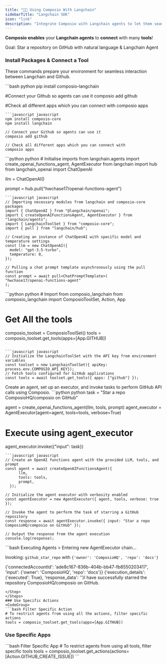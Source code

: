```yaml
---
title: "🦜🔗 Using Composio With Langchain"
sidebarTitle: "Langchain SDK"
icon: "link"
description: "Integrate Composio with Langchain agents to let them seamlessly interact with external apps"
---
```


**Composio enables** your **Langchain agents** to **connect** with many **tools**!

<Tip>
  Goal: Star a repository on GitHub with natural language & Langchain Agent
</Tip>

### Install Packages & Connect a Tool

These commands prepare your environment for seamless interaction between Langchain and Github.

<CodeGroup> 
  ```bash python 
  pip install composio-langchain

  #Connect your Github so agents can use it
  composio add github

  #Check all different apps which you can connect with
  composio apps
  ```
  ```javascript javascript
  npm install composio-core
  npm install langchain

  // Connect your Github so agents can use it
  composio add github

  // Check all different apps which you can connect with
  composio apps
  ```
</CodeGroup>

<Steps>
<Step title="Import Base Packages">
<CodeGroup>
  ```python python 
  # Initialise imports
  from langchain.agents import create_openai_functions_agent, AgentExecutor
  from langchain import hub
  from langchain_openai import ChatOpenAI


  llm = ChatOpenAI()

  prompt = hub.pull("hwchase17/openai-functions-agent")
  ```
  ```javascript javascript
  // Importing necessary modules from langchain and composio-core packages
  import { ChatOpenAI } from "@langchain/openai";
  import { createOpenAIFunctionsAgent, AgentExecutor } from "langchain/agents";
  import { LangchainToolSet } from "composio-core";
  import { pull } from "langchain/hub";
  
  // Creating an instance of ChatOpenAI with specific model and temperature settings
  const llm = new ChatOpenAI({
    model: "gpt-3.5-turbo",
    temperature: 0,
  });

  // Pulling a chat prompt template asynchronously using the pull function
  const prompt = await pull<ChatPromptTemplate>(
  "hwchase17/openai-functions-agent"
  );
  ```
</CodeGroup>
</Step>
<Step title="Fetch all Github Langchain Tools via Composio">
<CodeGroup>
  ```python python 
  # Import from composio_langchain
  from composio_langchain import ComposioToolSet, Action, App

  # Get All the tools

  composio_toolset = ComposioToolSet()
  tools = composio_toolset.get_tools(apps=[App.GITHUB])
  ```

  ```javascript javascript
  // Initialize the LangchainToolSet with the API key from environment variables
  const toolset = new LangchainToolSet({ apiKey: process.env.COMPOSIO_API_KEY});
  // Fetch tools configured for GitHub applications
  const tools = await toolset.get_tools({ apps: ["github"] });
  ```
</CodeGroup>
</Step>
<Step title="Execute the Agent">
Create an agent, set up an executor, and invoke tasks to perform GitHub API calls using Composio.
<CodeGroup>
  ```python python
  task = "Star a repo ComposioHQ/composio on GitHub"

  agent = create_openai_functions_agent(llm, tools, prompt)
  agent_executor = AgentExecutor(agent=agent, tools=tools, verbose=True)

  # Execute using agent_executor
  agent_executor.invoke({"input": task})
  ```
  ```javascript javascript
  // Create an OpenAI functions agent with the provided LLM, tools, and prompt
  const agent = await createOpenAIFunctionsAgent({
        llm,
        tools: tools,
        prompt,
    });

  // Initialize the agent executor with verbosity enabled
  const agentExecutor = new AgentExecutor({ agent, tools, verbose: true });

  // Invoke the agent to perform the task of starring a GitHub repository
  const response = await agentExecutor.invoke({ input: "Star a repo ComposioHQ/composio on GitHub" });

  // Output the response from the agent execution
  console.log(response);
  ```
</CodeGroup>
</Step>
<Step title="Check Response">
  ```bash Executing Agents
  > Entering new AgentExecutor chain...

  Invoking: `github_star_repo` with `{'owner': 'ComposioHQ', 'repo': 'docs'}`

  {'connectedAccountId': 'ade8c167-836b-404b-bb47-fb8550203417', 'input': {'owner': 'ComposioHQ', 'repo': 'docs'}}
  {'execution_details': {'executed': True}, 'response_data': ''}I have successfully starred the repository ComposioHQ/composio on GitHub.

  ```
</Step>
</Steps>
### Use Specific Actions
<CodeGroup>
  ```bash Filter Specific Action
  # To restrict agents from using all the actions, filter specific actions
  tools = composio_toolset.get_tools(apps=[App.GITHUB])
  ```
</CodeGroup>

### Use Specific Apps

<CodeGroup>
  ```bash Filter Specific App 
  # To restrict agents from using all tools, filter specific tools 
  tools = composio_toolset.get_actions(actions=[Action.GITHUB_CREATE_ISSUE]) 
  ```
</CodeGroup>
